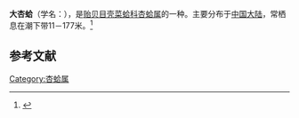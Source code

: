 {{Speciesbox
| name = 大杏蛤
| image = 
| image_width = 
| genus = Amygdalum
| species = watsoni
| authority = (Smith, 1885)
}}
'''大杏蛤'''（学名：''{{lang|la|Amygdalum watsoni}}''），是[[贻贝目|贻贝目]][[壳菜蛤科|壳菜蛤科]][[杏蛤属|杏蛤属]]的一种。主要分布于[[中国大陆|中国大陆]]，常栖息在潮下带11－177米。<ref>{{cite web|url=http://shell.sinica.edu.tw/chinese/shellbase_detail.php?science_no=3624|title=国际贝库：大杏蛤|publisher=台湾贝类资料库|accessdate=2009-08-11|archive-date=2016-03-04|archive-url=https://web.archive.org/web/20160304104809/http://shell.sinica.edu.tw/chinese/shellbase_detail.php?science_no=3624|dead-url=no}}</ref>

== 参考文献 ==
{{reflist|2}}
{{Taxonbar|from=Q13367419}}

[[Category:杏蛤属|Category:杏蛤属]]